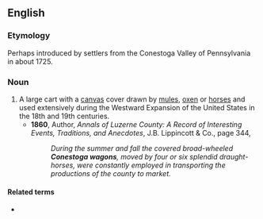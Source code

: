 ==English==
{{wikipedia}}

===Etymology===
Perhaps introduced by settlers from the Conestoga Valley of Pennsylvania in about 1725.

===Noun===
{{en-noun}}

# A large cart with a [[canvas]] cover drawn by [[mules]], [[oxen]] or [[horses]] and used extensively during the Westward Expansion of the United States in the 18th and 19th centuries.
#* '''1860''', Author, ''Annals of Luzerne County: A Record of Interesting Events, Traditions, and Anecdotes'', J.B. Lippincott & Co., page 344,
#*: ''During the summer and fall the covered broad-wheeled '''Conestoga wagons''', moved by four or six splendid draught-horses, were constantly employed in transporting the productions of the county to market.''

====Related terms====
* {{l|en|prairie schooner}}